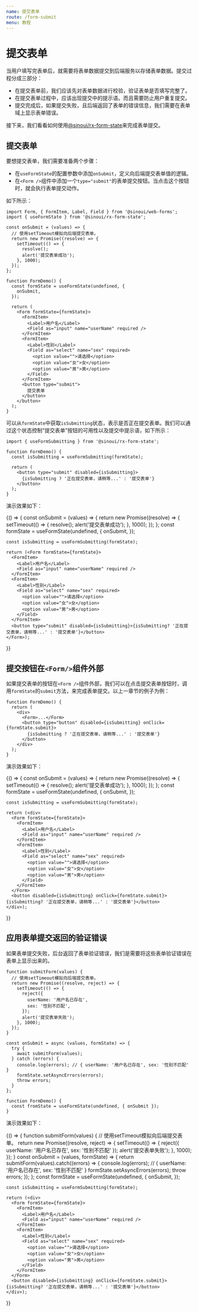 ```yaml
---
name: 提交表单
route: /form-submit
menu: 教程
---
```



# 提交表单

当用户填写完表单后，就需要将表单数据提交到后端服务以存储表单数据。提交过程分成三部分：

- 在提交表单前，我们应该先对表单数据进行校验，验证表单是否填写完整了。
- 在提交表单过程中，应该出现提交中的提示语。而且需要防止用户重复提交。
- 提交完成后，如果提交失败，且后端返回了表单的错误信息，我们需要在表单域上显示表单错误。

接下来，我们看看如何使用[@sinoui/rx-form-state](https://github.com/sinoui/sinoui-forms)来完成表单提交。

## 提交表单

要想提交表单，我们需要准备两个步骤：

- 在`useFormState`的配置参数中添加`onSubmit`，定义向后端提交表单值的逻辑。
- 在`<Form />`组件中添加一个`type="submit"`的表单提交按钮。当点击这个按钮时，就会执行表单提交动作。

如下所示：

```tsx
import Form, { FormItem, Label, Field } from '@sinoui/web-forms';
import { useFormState } from '@sinoui/rx-form-state';

const onSubmit = (values) => {
  // 使用setTimeout模拟向后端提交表单。
  return new Promise((resolve) => {
    setTimeout(() => {
      resolve();
      alert('提交表单成功');
    }, 1000);
  });
};

function FormDemo() {
  const formState = useFormState(undefined, {
    onSubmit,
  });

  return (
    <Form formState={formState}>
      <FormItem>
        <Label>用户名</Label>
        <Field as="input" name="userName" required />
      </FormItem>
      <FormItem>
        <Label>性别</Label>
        <Field as="select" name="sex" required>
          <option value="">请选择</option>
          <option value="女">女</option>
          <option value="男">男</option>
        </Field>
      </FormItem>
      <button type="submit">
        提交表单
      </button>
    </button>
  );
}
```

可以从`formState`中获取`isSubmitting`状态，表示是否正在提交表单。我们可以通过这个状态控制“提交表单”按钮的可用性以及提交中提示语，如下所示：

```tsx
import { useFormSubmitting } from '@sinoui/rx-form-state';

function FormDemo() {
  const isSubmitting = useFormSubmitting(formState);

  return (
    <button type="submit" disabled={isSubmitting}>
      {isSubmitting ? '正在提交表单，请稍等...' : '提交表单'}
    </button>
  );
}
```

演示效果如下：

<Playground>
  {() => {
    const onSubmit = (values) => {
      return new Promise((resolve) => {
        setTimeout(() => {
          resolve();
          alert('提交表单成功');
        }, 1000);
      });
    };
    const formState = useFormState(undefined, {
      onSubmit,
    });

    const isSubmitting = useFormSubmitting(formState);

    return (<Form formState={formState}>
      <FormItem>
        <Label>用户名</Label>
        <Field as="input" name="userName" required />
      </FormItem>
      <FormItem>
        <Label>性别</Label>
        <Field as="select" name="sex" required>
          <option value="">请选择</option>
          <option value="女">女</option>
          <option value="男">男</option>
        </Field>
      </FormItem>
      <button type="submit" disabled={isSubmitting}>{isSubmitting? '正在提交表单，请稍等...' : '提交表单'}</button>
    </Form>);

}}

</Playground>

## 提交按钮在`<Form/>`组件外部

如果提交表单的按钮在`<Form />`组件外部，我们可以在点击提交表单按钮时，调用`formState`的`submit`方法，来完成表单提交。以上一章节的例子为例：

```tsx
function FormDemo() {
  return (
    <div>
      <Form>...</Form>
      <button type="button" disabled={isSubmitting} onClick={formState.submit}>
        {isSubmitting ? '正在提交表单，请稍等...' : '提交表单'}
      </button>
    </div>
  );
}
```

演示效果如下：

<Playground>
  {() => {
    const onSubmit = (values) => {
      return new Promise((resolve) => {
        setTimeout(() => {
          resolve();
          alert('提交表单成功');
        }, 1000);
      });
    };
    const formState = useFormState(undefined, {
      onSubmit,
    });

    const isSubmitting = useFormSubmitting(formState);

    return (<div>
      <Form formState={formState}>
        <FormItem>
          <Label>用户名</Label>
          <Field as="input" name="userName" required />
        </FormItem>
        <FormItem>
          <Label>性别</Label>
          <Field as="select" name="sex" required>
            <option value="">请选择</option>
            <option value="女">女</option>
            <option value="男">男</option>
          </Field>
        </FormItem>
      </Form>
      <button disabled={isSubmitting} onClick={formState.submit}>{isSubmitting? '正在提交表单，请稍等...' : '提交表单'}</button>
    </div>);

}}

</Playground>

## 应用表单提交返回的验证错误

如果表单提交失败，后台返回了表单验证错误，我们是需要将这些表单验证错误在表单上显示出来的。

```tsx
function submitForm(values) {
  // 使用setTimeout模拟向后端提交表单。
  return new Promise((resolve, reject) => {
    setTimeout(() => {
      reject({
        userName: '用户名已存在',
        sex: '性别不匹配',
      });
      alert('提交表单失败');
    }, 1000);
  });
}

const onSubmit = async (values, formState) => {
  try {
    await submitForm(values);
  } catch (errors) {
    console.log(errors); // { userName: '用户名已存在', sex: '性别不匹配' }
    formState.setAsyncErrors(errors);
    throw errors;
  }
};

function FormDemo() {
  const fromState = useFormState(undefined, { onSubmit });
}
```

演示效果如下：

<Playground>
  {() => {
    function submitForm(values) {
      // 使用setTimeout模拟向后端提交表单。
      return new Promise((resolve, reject) => {
        setTimeout(() => {
          reject({
            userName: '用户名已存在',
            sex: '性别不匹配'
          });
          alert('提交表单失败');
        }, 1000);
      });
    }
    const onSubmit = (values, formState) => {
      return submitForm(values).catch((errors) => {
        console.log(errors); // { userName: '用户名已存在', sex: '性别不匹配' }
        formState.setAsyncErrors(errors);
        throw errors;
      });
    };
    const formState = useFormState(undefined, {
      onSubmit,
    });

    const isSubmitting = useFormSubmitting(formState);

    return (<div>
      <Form formState={formState}>
        <FormItem>
          <Label>用户名</Label>
          <Field as="input" name="userName" required />
        </FormItem>
        <FormItem>
          <Label>性别</Label>
          <Field as="select" name="sex" required>
            <option value="">请选择</option>
            <option value="女">女</option>
            <option value="男">男</option>
          </Field>
        </FormItem>
      </Form>
      <button disabled={isSubmitting} onClick={formState.submit}>{isSubmitting? '正在提交表单，请稍等...' : '提交表单'}</button>
    </div>);

}}

</Playground>
